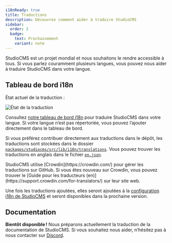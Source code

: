 ```yaml
---
i18nReady: true
title: Traductions
description: Découvrez comment aider à traduire StudioCMS
sidebar:
  order: 2
  badge:
    text: Prochainement
    variant: note
---
```



StudioCMS est un projet mondial et nous souhaitons le rendre accessible à tous. Si vous parlez couramment plusieurs langues, vous pouvez nous aider à traduire StudioCMS dans votre langue.

## Tableau de bord i18n

État actuel de la traduction :

<img src="https://badges.awesome-crowdin.com/translation-16993424-776180-update.png" alt="État de la traduction" />

Consultez [notre tableau de bord i18n](https://i18n.studiocms.dev) pour traduire StudioCMS dans votre langue. Si votre langue n’est pas répertoriée, vous pouvez l’ajouter directement dans le tableau de bord.

Si vous préférez contribuer directement aux traductions dans le dépôt, les traductions sont stockées dans le dossier [`packages/studiocms/src/lib/i18n/translations`](https://github.com/withstudiocms/studiocms/tree/main/packages/studiocms/src/lib/i18n/translations/). Vous pouvez trouver les traductions en anglais dans le fichier [`en.json`](https://github.com/withstudiocms/studiocms/blob/main/packages/studiocms/src/lib/i18n/translations/en.json).

<ReadMore>
StudioCMS utilise [Crowdin](https://crowdin.com/) pour gérer les traductions sur GitHub. Si vous êtes nouveau sur Crowdin, vous pouvez trouver le [Guide pour les traducteurs (en)](https://support.crowdin.com/for-translators/) sur leur site web.
</ReadMore>

Une fois les traductions ajoutées, elles seront ajoutées à la [configuration i18n de StudioCMS](https://github.com/withstudiocms/studiocms/blob/main/packages/studiocms/src/lib/i18n/index.ts#L8) et seront disponibles dans la prochaine version.

## Documentation

**Bientôt disponible !** Nous préparons actuellement la traduction de la documentation de StudioCMS. Si vous souhaitez nous aider, n’hésitez pas à nous contacter sur [Discord](https://chat.studiocms.dev).
